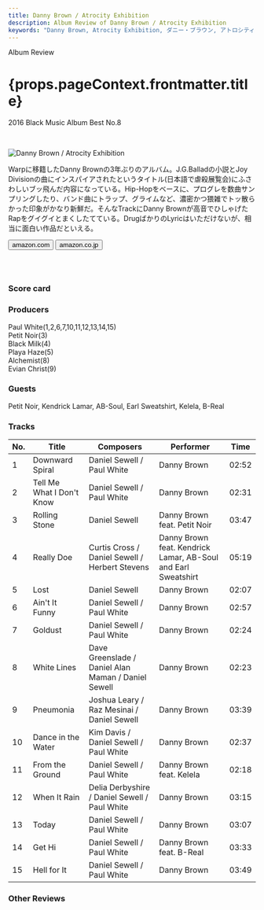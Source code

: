 ```yaml
---
title: Danny Brown / Atrocity Exhibition
description: Album Review of Danny Brown / Atrocity Exhibition
keywords: "Danny Brown, Atrocity Exhibition, ダニー・ブラウン, アトロシティ・エグズィビション"
---
```






<p className="largeP">Album Review</p>
<h1 className="h1--no--margin">{props.pageContext.frontmatter.title}</h1>
<p className="largeP">
  <Link to="/best50/2016/">2016 Black Music Album Best No.8</Link>
</p>

<br/>
<Row  className="image-card-group">
	<Column colMd={3} colLg={4} noGutterMdLeft="">
       <ImageCard>

![Danny Brown / Atrocity Exhibition ](../../images/cd/dannybrown3L.jpg)

</ImageCard>
	</Column>
	<Column colMd={4} colLg={8} noGutterMdLeft="">
		<p>
			Warpに移籍したDanny Brownの3年ぶりのアルバム。J.G.Balladの小説とJoy Divisionの曲にインスパイアされたというタイトル(日本語で虐殺展覧会)にふさわしいブッ飛んだ内容になっている。Hip-Hopをベースに、プログレを数曲サンプリングしたり、バンド曲にトラップ、グライムなど、濃密かつ猥雑でトッ散らかった印象がかなり新鮮だ。そんなTrackにDanny Brownが高音でひしゃげたRapをグイグイとまくしたてている。DrugばかりのLyricはいただけないが、相当に面白い作品だといえる。
		</p>
		<div>
	  <Button className="button-right-mergin"  href="https://amzn.to/35bGbik" renderIcon={ArrowUpRight} size='sm' kind='primary'>
      amazon.com
    </Button>
    <Button className="button-right-mergin"  href="https://amzn.to/3jUbYZc" renderIcon={ArrowUpRight} size='sm' kind='secondary'>
      amazon.co.jp
    </Button>
		</div>
		<a href="https://geo.music.apple.com/jp/album/atrocity-exhibition/1144766302?mt=1&app=music&ls=1&at=11lcug" style="display:inline-block;overflow:hidden;background:url(https://linkmaker.itunes.apple.com/ja-jp/lockup.svg?releaseDate=2016-09-27T00:00:00Z&kind=album&bubble=apple_music&style=mono-black) no-repeat;width:180px;height:45px;"></a>
		<AdvJS2/>
		</Column>
</Row>
<Row >
	<Column colMd={4} colLg={4} noGutterMdLeft="">
		<div>
    	<h3>Score card</h3>
			<SliderJS1 value="1" />
    	<SliderJS2 value="1" />
			<SliderJS3 value="2" />
    	<SliderJS4 value="9" />
		</div>
	</Column>
	<Column colMd={8} colLg={8} noGutterMdLeft="">
		<div>
			<h3>Producers</h3>
			<p>
				Paul White(1,2,6,7,10,11,12,13,14,15)
				<br/>Petit Noir(3)
				<br/>Black Milk(4)
				<br/>Playa Haze(5)
				<br/>Alchemist(8)
				<br/>Evian Christ(9)
			</p>
			<h3>Guests</h3>
			<p>
				Petit Noir, Kendrick Lamar, AB-Soul, Earl Sweatshirt, Kelela, B-Real
			</p>
		</div>
	</Column>
</Row>

<h3>Tracks</h3>

| No. | Title                     | Composers                                           | Performer                                                     | Time  |
| --- | ------------------------- | --------------------------------------------------- | ------------------------------------------------------------- | ----- |
| 1   | Downward Spiral           | Daniel Sewell / Paul White                          | Danny Brown                                                   | 02:52 |
| 2   | Tell Me What I Don't Know | Daniel Sewell / Paul White                          | Danny Brown                                                   | 02:31 |
| 3   | Rolling Stone             | Daniel Sewell                                       | Danny Brown feat. Petit Noir                                  | 03:47 |
| 4   | Really Doe                | Curtis Cross / Daniel Sewell / Herbert Stevens      | Danny Brown feat. Kendrick Lamar, AB-Soul and Earl Sweatshirt | 05:19 |
| 5   | Lost                      | Daniel Sewell                                       | Danny Brown                                                   | 02:07 |
| 6   | Ain't It Funny            | Daniel Sewell / Paul White                          | Danny Brown                                                   | 02:57 |
| 7   | Goldust                   | Daniel Sewell / Paul White                          | Danny Brown                                                   | 02:24 |
| 8   | White Lines               | Dave Greenslade / Daniel Alan Maman / Daniel Sewell | Danny Brown                                                   | 02:23 |
| 9   | Pneumonia                 | Joshua Leary / Raz Mesinai / Daniel Sewell          | Danny Brown                                                   | 03:39 |
| 10  | Dance in the Water        | Kim Davis / Daniel Sewell / Paul White              | Danny Brown                                                   | 02:37 |
| 11  | From the Ground           | Daniel Sewell / Paul White                          | Danny Brown feat. Kelela                                      | 02:18 |
| 12  | When It Rain              | Delia Derbyshire / Daniel Sewell / Paul White       | Danny Brown                                                   | 03:15 |
| 13  | Today                     | Daniel Sewell / Paul White                          | Danny Brown                                                   | 03:07 |
| 14  | Get Hi                    | Daniel Sewell / Paul White                          | Danny Brown feat. B-Real                                      | 03:33 |
| 15  | Hell for It               | Daniel Sewell / Paul White                          | Danny Brown                                                   | 03:49 |

<h3>Other Reviews</h3>

<Row>
  <Column colMd={3} colLg={3} noGutterMdLeft>
    <Review1 />
  </Column>
</Row>

<Row>
  <Column colMd={3} colLg={3} noGutterMdLeft>
    <Review2_1 />
  </Column>
</Row>

<AdvJS3 />

